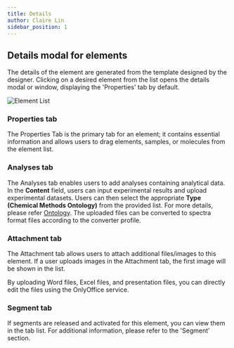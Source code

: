 ```yaml
---
title: Details
author: Claire Lin
sidebar_position: 1
---
```



<SubTitle text="The detail modal displays the primary content of the element." />
<Reader text="User" />

## Details modal for elements

The details of the element are generated from the template designed by the designer. Clicking on a desired element from the list opens the details modal or window, displaying the 'Properties' tab by default.


![Element List](/img/labimotion/detail-modal.png)


### Properties tab

The Properties Tab is the primary tab for an element; it contains essential information and allows users to drag elements, samples, or molecules from the element list.


### Analyses tab

The Analyses tab enables users to add analyses containing analytical data. In the **Content** field, users can input experimental results and upload experimental datasets. Users can then select the appropriate **Type (Chemical Methods Ontology)** from the provided list. For more details, please refer [Ontology](../../../eln/ui/ontology). The uploaded files can be converted to spectra format files according to the converter profile.


### Attachment tab

The Attachment tab allows users to attach additional files/images to this element. If a user uploads images in the Attachment tab, the first image will be shown in the list.

By uploading Word files, Excel files, and presentation files, you can directly edit the files using the OnlyOffice service.


### Segment tab

If segments are released and activated for this element, you can view them in the tab list. For additional information, please refer to the 'Segment' section.
